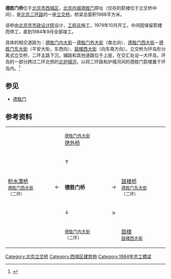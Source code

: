 {{Coord|39.947431|116.373218|type:landmark_region:CN-11_source:GoogleMaps|display=title}}
'''德胜门桥'''位于[[北京市|北京市]][[西城区|西城区]]，[[北京内城|北京内城]][[德胜门_(北京)|德胜门]]原址（仅存的箭楼位于立交桥中间），是[[北京二环路|北京二环路]]的一座[[立交桥|立交桥]]。桥梁总面积1968平方米。

该桥由[[北京市市政设计院|北京市市政设计院]]设计，[[工程兵|工程兵]]施工，1979年10月开工，中间因保留箭楼而停工，直到1984年9月全部竣工。

具体的相交道路为：[[德胜门内大街|德胜门内大街]]－[[德胜门外大街|德胜门外大街]]（南北向）、[[德胜门西大街|德胜门西大街]]－[[德胜门东大街|德胜门东大街]]（平安大街，东西向）、[[鼓楼西大街|鼓楼西大街]]（向东南方向）。立交桥为环岛形分离式立交桥，二环主路下沉，辅路和其他道路位于上层，在交汇处设一大环岛，环岛的一部分跨过二环北侧的[[北护城河_(北京)|北护城河]]，以将二环路和护城河间的德胜门箭楼置于环岛内。<ref name="difangzhi">{{cite book|title=《北京志·市政卷·道桥志》|year=2001|publisher=北京出版社|location=北京|isbn=978-7-200-04455-3}}</ref>

== 参见 ==
*[[德胜门_(北京)|德胜门]]

== 参考资料 ==
{{reflist}}

{| style="text-align: center;" align="center"
| || || <small>[[德胜门外大街|德胜门外大街]]</small><br />[[德外桥|德外桥]] || ||
|-
| || || ↑ || ||
|-
| [[积水潭桥|积水潭桥]]<br /><small>[[德胜门西大街|德胜门西大街]]（二环）</small> || ← || '''德胜门桥''' || → || [[鼓楼桥|鼓楼桥]]<br /><small>[[德胜门东大街|德胜门东大街]]（二环）</small>
|-
| || || ↓ || ↘ ||
|-
| || || <small>[[德胜门内大街|德胜门内大街]]（二环）</small> || || [[北京鼓楼和钟楼|鼓楼]]<br /><small>[[鼓楼西大街|鼓楼西大街]]</small>
|}

{{北京二环路}}
[[Category:北京立交桥|Category:北京立交桥]]
[[Category:西城区建筑物|Category:西城区建筑物]]
[[Category:1984年完工橋梁|Category:1984年完工橋梁]]